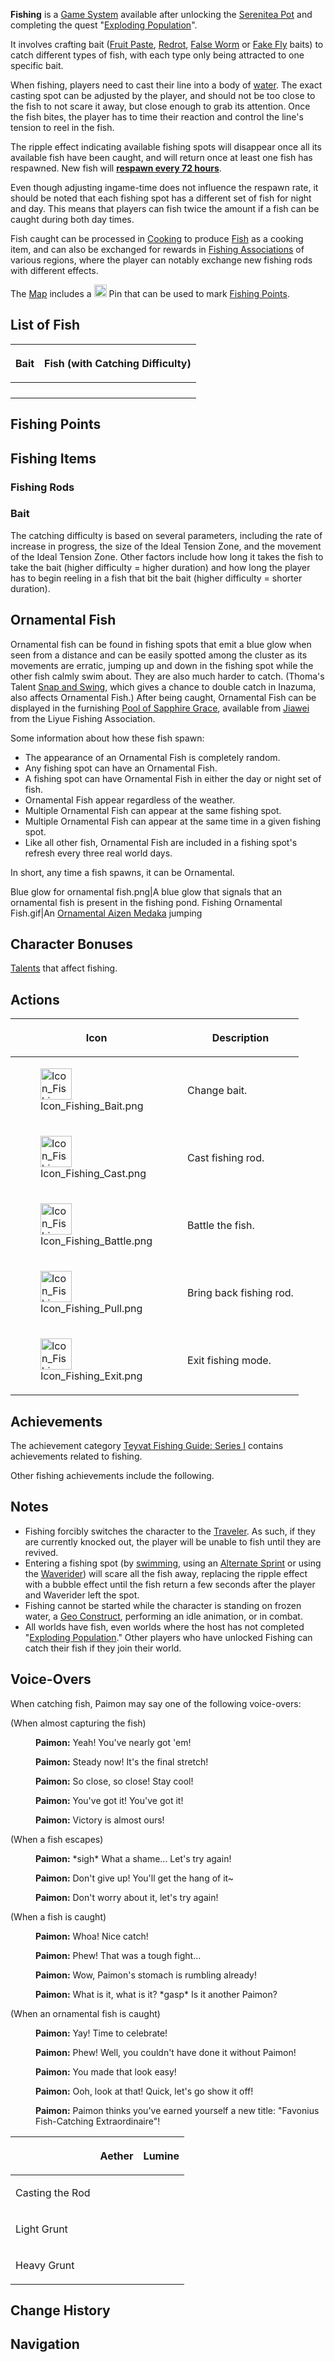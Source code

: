 {{CustomTabs
|tab1 = Overview
|tab2 = Fishing Points
|tab3 = Gallery
}}
{{Terminology Infobox
|image        = <gallery>
System Fishing.png|System
Icon Fishing Pin.png|Icon
</gallery>
|type         = Game Systems
|type2        = Exploration
}}
{{Description|Recently, the Teyvat ecology has seen an increase in fish population, with many new fish species appearing in various waters. The grassroots Fishing Association has its hands full and had to put up a commission for help at the Adventurers' Guild...
Bring your fishing rod, choose the bait, find the spot, cast your rod, reel it in, and voila, a big catch!<br />The fish caught can not only be used to make dishes, but also can be exchanged for precious treasures at the Fishing Association. There's even a chance to catch vibrant ornamental fish to admire at your home!<br />What are you waiting for? Let's become anglers together!}}
'''Fishing''' is a [[Game System]] available after unlocking the [[Serenitea Pot]] and completing the quest "[[Exploding Population]]".

It involves crafting bait ([[Fruit Paste Bait|Fruit Paste]], [[Redrot Bait|Redrot]], [[False Worm Bait|False Worm]] or [[Fake Fly Bait|Fake Fly]] baits) to catch different types of fish, with each type only being attracted to one specific bait.

When fishing, players need to cast their line into a body of [[water]]. The exact casting spot can be adjusted by the player, and should not be too close to the fish to not scare it away, but close enough to grab its attention. Once the fish bites, the player has to time their reaction and control the line's tension to reel in the fish.

The ripple effect indicating available fishing spots will disappear once all its available fish have been caught, and will return once at least one fish has respawned. New fish will '''[[Reset|respawn every 72 hours]]'''.

Even though adjusting ingame-time does not influence the respawn rate, it should be noted that each fishing spot has a different set of fish for night and day. This means that players can fish twice the amount if a fish can be caught during both day times.

Fish caught can be processed in [[Cooking]] to produce [[Fish]] as a cooking item, and can also be exchanged for rewards in [[Fishing Association]]s of various regions, where the player can notably exchange new fishing rods with different effects.

The [[Map]] includes a [[File:Icon Fishing Pin.png|20px]] Pin that can be used to mark [[Fishing Points]].

==List of Fish==
{| class="article-table tdt1"
!Bait
!Fish (with Catching Difficulty)
|-
| {{Card|Fruit Paste Bait|caption=1}}
| {{Card|Medaka|Very Easy|caption=1}}{{Card|Glaze Medaka|icon={{Item|Inazuma|30|notext=1|type=Emblem}}|Very Easy|caption=1}}{{Card|Sweet-Flower Medaka|icon={{Item|Liyue|30|notext=1|type=Emblem}}|Very Easy|caption=1}}{{Card|Aizen Medaka|icon={{Item|Mondstadt|30|notext=1|type=Emblem}}|Very Easy|caption=1}}{{Card|Dawncatcher|Hard|caption=1|caption_width=auto}}{{Card|Crystalfish|Hard|caption=1}}
|-
| {{Card|False Worm Bait|caption=1}}
| {{Card|Brown Shirakodai|icon={{Item|Liyue|30|notext=1|type=Emblem}}|Very Easy|caption=1}}{{Card|Purple Shirakodai|icon={{Item|Inazuma|30|notext=1|type=Emblem}}|Very Easy|caption=1}}{{Card|Tea-Colored Shirakodai|icon={{Item|Mondstadt|30|notext=1|type=Emblem}}|Very Easy|caption=1}}{{Card|Abiding Angelfish|icon={{Item|Liyue|30|notext=1|type=Emblem}}|Hard|caption=1}}{{Card|Raimei Angelfish|icon={{Item|Inazuma|30|notext=1|type=Emblem}}|Very Hard|caption=1}}
|-
| {{Card|Redrot Bait|caption=1}}
| {{Card|Lunged Stickleback|icon={{Item|Inazuma|30|notext=1|type=Emblem}}|Easy|caption=1}}{{Card|Betta|icon={{Item|Liyue|30|notext=1|type=Emblem}}|Easy|caption=1}}{{Card|Venomspine Fish|icon={{Item|Mondstadt|30|notext=1|type=Emblem}}|Easy|caption=1}}{{Card|Akai Maou|Hard|caption=1}}{{Card|Snowstrider|icon={{Item|Dragonspine|30|notext=1|type=Emblem}}|Very Hard|caption=1}}
|-
| {{Card|Fake Fly Bait|caption=1}}
| {{Card|Golden Koi|Medium|caption=1}}{{Card|Rusty Koi|Medium|caption=1}}{{Card|Pufferfish|Hard|caption=1}}{{Card|Bitter Pufferfish|Hard|caption=1}}{{Card|Divda Ray|icon={{Item|Enkanomiya|30|notext=1|type=Emblem}}|Hard|caption=1}}{{Card|Formalo Ray|icon={{Item|Enkanomiya|30|notext=1|type=Emblem}}|Hard|caption=1}}
|}

==Fishing Points==
{{Main|Fishing/Fishing Points|l1=Fishing Points}}
{{Transclude|Fishing/Fishing Points|intro|section=1}}

==Fishing Items==
===Fishing Rods===
{{Items by Category List|Fishing Rods|2}}

===Bait===
{{Items by Category List|Bait|2}}

The catching difficulty is based on several parameters, including the rate of increase in progress, the size of the Ideal Tension Zone, and the movement of the Ideal Tension Zone. Other factors include how long it takes the fish to take the bait (higher difficulty = higher duration) and how long the player has to begin reeling in a fish that bit the bait (higher difficulty = shorter duration).

==Ornamental Fish==
Ornamental fish can be found in fishing spots that emit a blue glow when seen from a distance and can be easily spotted among the cluster as its movements are erratic, jumping up and down in the fishing spot while the other fish calmly swim about. They are also much harder to catch. (Thoma's Talent [[Snap and Swing]], which gives a chance to double catch in Inazuma, also affects Ornamental Fish.) After being caught, Ornamental Fish can be displayed in the furnishing [[Pool of Sapphire Grace]], available from [[Jiawei]] from the Liyue Fishing Association.

Some information about how these fish spawn:

*The appearance of an Ornamental Fish is completely random.
*Any fishing spot can have an Ornamental Fish.
*A fishing spot can have Ornamental Fish in either the day or night set of fish.
*Ornamental Fish appear regardless of the weather.
*Multiple Ornamental Fish can appear at the same fishing spot.
*Multiple Ornamental Fish can appear at the same time in a given fishing spot.
*Like all other fish, Ornamental Fish are included in a fishing spot's refresh every three real world days.

In short, any time a fish spawns, it can be Ornamental.

{{Items by Category List|Ornamental Fish|2|infobox=Furnishing}}
<gallery widths="310" hideaddbutton="true" captionalign="center">
Blue glow for ornamental fish.png|A blue glow that signals that an ornamental fish is present in the fishing pond.
Fishing Ornamental Fish.gif|An [[Ornamental Aizen Medaka]] jumping
</gallery>

==Character Bonuses==
[[Talents]] that affect fishing.
{{Talents by Category Table|Fishing Talents}}

==Actions==
{|class="article-table tdc1"
! Icon
! Description
|-
| [[File:Icon Fishing Bait.png|50px]]
| Change bait.
|-
| [[File:Icon Fishing Cast.png|50px]]
| Cast fishing rod.
|-
| [[File:Icon Fishing Battle.png|50px]]
| Battle the fish.
|-
| [[File:Icon Fishing Pull.png|50px]]
| Bring back fishing rod.
|-
| [[File:Icon Fishing Exit.png|50px]]
| Exit fishing mode.
|}

==Achievements==
The achievement category [[Teyvat Fishing Guide: Series I]] contains achievements related to fishing.

Other fishing achievements include the following.
{{Achievement Topic Table|topic=Fishing|not=Teyvat Fishing Guide: Series I Achievements}}

==Notes==
* Fishing forcibly switches the character to the [[Traveler]]. As such, if they are currently knocked out, the player will be unable to fish until they are revived.
* Entering a fishing spot (by [[swimming]], using an [[Alternate Sprint]] or using the [[Waverider]]) will scare all the fish away, replacing the ripple effect with a bubble effect until the fish return a few seconds after the player and Waverider left the spot.
* Fishing cannot be started while the character is standing on frozen water, a [[Geo Construct]], performing an idle animation, or in combat.
* All worlds have fish, even worlds where the host has not completed "[[Exploding Population]]." Other players who have unlocked Fishing can catch their fish if they join their world.

==Voice-Overs==
When catching fish, Paimon may say one of the following voice-overs:
{{Dialogue start}}
;(When almost capturing the fish)
:{{A|vo tips fishing capture almost paimon 01.ogg}} '''Paimon:''' Yeah! You've nearly got 'em!
:{{A|vo tips fishing capture almost paimon 02.ogg}} '''Paimon:''' Steady now! It's the final stretch!
:{{A|vo tips fishing capture almost paimon 03.ogg}} '''Paimon:''' So close, so close! Stay cool!
:{{A|vo tips fishing capture almost paimon 04.ogg}} '''Paimon:''' You've got it! You've got it!
:{{A|vo tips fishing capture almost paimon 05.ogg}} '''Paimon:''' Victory is almost ours!

;(When a fish escapes)
:{{A|vo tips fishing fail paimon 01.ogg}} '''Paimon:''' *sigh* What a shame... Let's try again!
:{{A|vo tips fishing fail paimon 02.ogg}} '''Paimon:''' Don't give up! You'll get the hang of it~
:{{A|vo tips fishing fail paimon 03.ogg}} '''Paimon:''' Don't worry about it, let's try again!

;(When a fish is caught)
:{{A|vo tips fishing capture 3stars paimon 01.ogg}} '''Paimon:''' Whoa! Nice catch!
:{{A|vo tips fishing capture 3stars paimon 02.ogg}} '''Paimon:''' Phew! That was a tough fight...
:{{A|vo tips fishing capture 3stars paimon 04.ogg}} '''Paimon:''' Wow, Paimon's stomach is rumbling already!
:{{A|vo tips fishing capture 3stars paimon 05.ogg}} '''Paimon:''' What is it, what is it? *gasp* Is it another Paimon?

;(When an ornamental fish is caught)
:{{A|vo tips fishing capture 4stars paimon 01.ogg}} '''Paimon:''' Yay! Time to celebrate!
:{{A|vo tips fishing capture 4stars paimon 02.ogg}} '''Paimon:''' Phew! Well, you couldn't have done it without Paimon!
:{{A|vo tips fishing capture 4stars paimon 03.ogg}} '''Paimon:''' You made that look easy!
:{{A|vo tips fishing capture 4stars paimon 04.ogg}} '''Paimon:''' Ooh, look at that! Quick, let's go show it off!
:{{A|vo tips fishing capture 4stars paimon 05.ogg}} '''Paimon:''' Paimon thinks you've earned yourself a new title: "Favonius Fish-Catching Extraordinaire"!
{{Dialogue end}}

{| class="wikitable"
! !!Aether!!Lumine
|-
! Casting the Rod
|{{A|vo tips fishing casting hero 01.ogg}} {{A|vo tips fishing casting hero 02.ogg}} {{A|vo tips fishing casting hero 03.ogg}}
|{{A|vo tips fishing casting heroine 01.ogg}} {{A|vo tips fishing casting heroine 02.ogg}} {{A|vo tips fishing casting heroine 03.ogg}}
|-
!Light Grunt
|{{A|vo tips fishing force l hero 01.ogg}} {{A|vo tips fishing force l hero 02.ogg}} {{A|vo tips fishing force l hero 03.ogg}} {{A|vo tips fishing force l hero 04.ogg}} {{A|vo tips fishing force l hero 05.ogg}}
|{{A|vo tips fishing force l heroine 01.ogg}} {{A|vo tips fishing force l heroine 02.ogg}} {{A|vo tips fishing force l heroine 03.ogg}} {{A|vo tips fishing force l heroine 04.ogg}} {{A|vo tips fishing force l heroine 05.ogg}}
|-
!Heavy Grunt
|{{A|vo tips fishing force h hero 01.ogg}} {{A|vo tips fishing force h hero 02.ogg}} {{A|vo tips fishing force h hero 03.ogg}} {{A|vo tips fishing force h hero 04.ogg}} {{A|vo tips fishing force h hero 05.ogg}}
|{{A|vo tips fishing force h heroine 01.ogg}} {{A|vo tips fishing force h heroine 02.ogg}} {{A|vo tips fishing force h heroine 03.ogg}} {{A|vo tips fishing force h heroine 04.ogg}} {{A|vo tips fishing force h heroine 05.ogg}}
|}

==Change History==
{{Change History|2.1}}

==Navigation==
{{Material Navbox|Fishing Materials|state=collapsed}}
{{Furnishing Navbox/Subsystems|fish pond|state=collapsed}}
{{Exploration Navbox}}